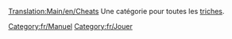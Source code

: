 [[Translation:Main/en/Cheats]]
Une catégorie pour toutes les [[Main/fr/Triche|triches]].

[[Category:fr/Manuel]]
[[Category:fr/Jouer]]